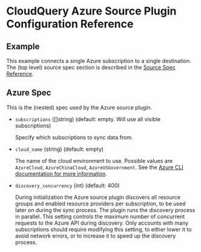 # CloudQuery Azure Source Plugin Configuration Reference

## Example

This example connects a single Azure subscription to a single destination. The (top level) source spec section is described in the [Source Spec Reference](/docs/reference/source-spec).


<Configuration/>

## Azure Spec

This is the (nested) spec used by the Azure source plugin.

- `subscriptions` ([]string) (default: empty. Will use all visible subscriptions)

  Specify which subscriptions to sync data from.

- `cloud_name` (string) (default: empty)

  The name of the cloud environment to use. Possible values are `AzureCloud`, `AzureChinaCloud`, `AzureUSGovernment`.
  See the [Azure CLI documentation for more information](https://learn.microsoft.com/en-us/cli/azure/manage-clouds-azure-cli).

- `discovery_concurrency` (int) (default: 400)

  During initialization the Azure source plugin discovers all resource groups and enabled resource providers per subscription, to be used later on during the sync process.
  The plugin runs the discovery process in parallel. This setting controls the maximum number of concurrent requests to the Azure API during discovery.
  Only accounts with many subscriptions should require modifying this setting, to either lower it to avoid network errors, or to increase it to speed up the discovery process.
